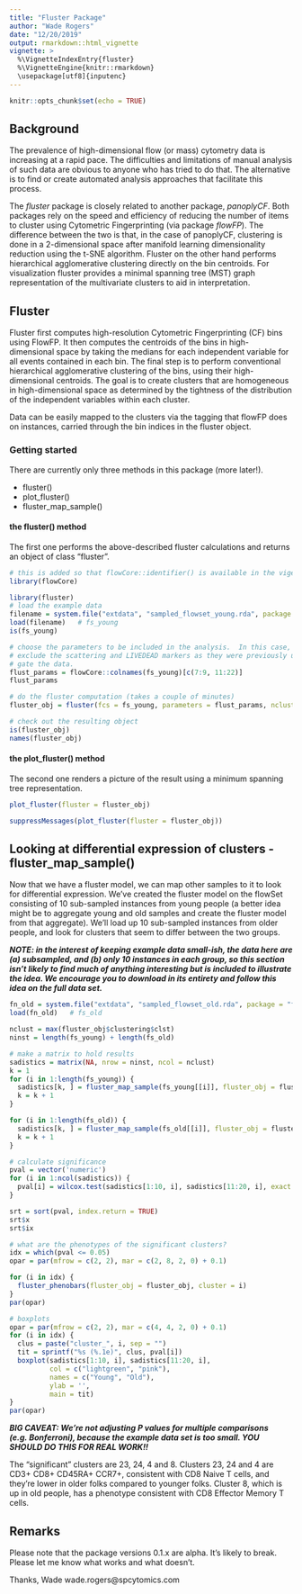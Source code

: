 ```yaml
---
title: "Fluster Package"
author: "Wade Rogers"
date: "12/20/2019"
output: rmarkdown::html_vignette
vignette: >
  %\VignetteIndexEntry{fluster}
  %\VignetteEngine{knitr::rmarkdown}
  \usepackage[utf8]{inputenc}
---
```


```r
knitr::opts_chunk$set(echo = TRUE)
```

## Background

The prevalence of high-dimensional flow (or mass) cytometry data is increasing at a rapid pace.
The difficulties and limitations of manual analysis of such data are obvious to anyone who has
tried to do that.  The alternative is to find or create automated analysis approaches that
facilitate this process.

The *fluster* package is closely related to another package, *panoplyCF*.  Both packages 
rely on the speed and efficiency of reducing the number of items to cluster using 
Cytometric Fingerprinting (via package *flowFP*).  The difference between the two is that,
in the case of panoplyCF, clustering is done in a 2-dimensional space after 
manifold learning dimensionality reduction using the t-SNE algorithm.  Fluster on the
other hand performs hierarchical agglomerative clustering directly on the bin centroids.
For visualization fluster provides a minimal spanning tree (MST) graph representation of
the multivariate clusters to aid in interpretation.

## Fluster
Fluster first computes high-resolution 
Cytometric Fingerprinting (CF) bins using FlowFP.  It then computes the centroids of the bins
in high-dimensional space by taking the medians for each independent variable for all
events contained in each bin. The final step is to perform conventional hierarchical agglomerative clustering of the
bins, using their high-dimensional centroids.  The goal is to create clusters
that are homogeneous in high-dimensional space as determined by the tightness of 
the distribution of the independent variables within each cluster.

Data can be easily mapped to the clusters via the tagging that flowFP does on instances,
carried through the bin indices in the fluster object.

### Getting started

There are currently only three methods in this package (more later!).

* fluster()
* plot_fluster()
* fluster_map_sample()

#### the fluster() method
The first one performs the above-described fluster calculations and returns an object of class "fluster".

```r
# this is added so that flowCore::identifier() is available in the vigette environment
library(flowCore)
```

```r
library(fluster)
# load the example data
filename = system.file("extdata", "sampled_flowset_young.rda", package = "fluster")
load(filename)   # fs_young
is(fs_young)

# choose the parameters to be included in the analysis.  In this case,
# exclude the scattering and LIVEDEAD markers as they were previously used to
# gate the data.
flust_params = flowCore::colnames(fs_young)[c(7:9, 11:22)]
flust_params

# do the fluster computation (takes a couple of minutes)
fluster_obj = fluster(fcs = fs_young, parameters = flust_params, nclust = NULL)

# check out the resulting object
is(fluster_obj)
names(fluster_obj)
```

#### the plot_fluster() method
The second one renders a picture of the result using a minimum spanning tree representation.

```r
plot_fluster(fluster = fluster_obj)
```

```r

suppressMessages(plot_fluster(fluster = fluster_obj))
```


## Looking at differential expression of clusters - fluster_map_sample()
Now that we have a fluster model, we can map other samples to it to look for differential expression.  We've created the fluster model on the flowSet consisting of 10 sub-sampled instances from young people (a better idea might be to aggregate young and old samples and create the fluster model from that aggregate).  We'll load up 10 sub-sampled instances from older people, and look for clusters that seem to differ between the two groups.

***NOTE: in the interest of keeping example data small-ish, the data here are (a) subsampled, and (b) only 10 instances in each group, so this section isn't likely to find much of anything interesting but is included to illustrate the idea.  We encourage you to download \link{https://flowrepository.org/id/FR-FCM-ZZGS} in its entirety and follow this idea on the full data set. ***

```r
fn_old = system.file("extdata", "sampled_flowset_old.rda", package = "fluster")
load(fn_old)   # fs_old

nclust = max(fluster_obj$clustering$clst)
ninst = length(fs_young) + length(fs_old)

# make a matrix to hold results
sadistics = matrix(NA, nrow = ninst, ncol = nclust)
k = 1
for (i in 1:length(fs_young)) {
  sadistics[k, ] = fluster_map_sample(fs_young[[i]], fluster_obj = fluster_obj)$fraction
  k = k + 1
}

for (i in 1:length(fs_old)) {
  sadistics[k, ] = fluster_map_sample(fs_old[[i]], fluster_obj = fluster_obj)$fraction
  k = k + 1
}

# calculate significance
pval = vector('numeric')
for (i in 1:ncol(sadistics)) {
  pval[i] = wilcox.test(sadistics[1:10, i], sadistics[11:20, i], exact = FALSE)$p.value
}

srt = sort(pval, index.return = TRUE)
srt$x
srt$ix

# what are the phenotypes of the significant clusters?
idx = which(pval <= 0.05)
opar = par(mfrow = c(2, 2), mar = c(2, 8, 2, 0) + 0.1)

for (i in idx) {
  fluster_phenobars(fluster_obj = fluster_obj, cluster = i)
}
par(opar)

# boxplots
opar = par(mfrow = c(2, 2), mar = c(4, 4, 2, 0) + 0.1)
for (i in idx) {
  clus = paste("cluster_", i, sep = "")
  tit = sprintf("%s (%.1e)", clus, pval[i])
  boxplot(sadistics[1:10, i], sadistics[11:20, i], 
          col = c("lightgreen", "pink"), 
          names = c("Young", "Old"),
          ylab = '', 
          main = tit)
}
par(opar)

```

***BIG CAVEAT: We're not adjusting P values for multiple comparisons (e.g. Bonferroni), because the example data set is too small.  YOU SHOULD DO THIS FOR REAL WORK!!***

The "significant" clusters are 23, 24, 4 and 8.  Clusters 23, 24 and 4 are CD3+ CD8+ CD45RA+ CCR7+, consistent with CD8 Naive T cells, and they're lower in older folks compared to younger folks.  Cluster 8, which is up in old people, has a phenotype consistent with CD8 Effector Memory T cells.

## Remarks
Please note that the package versions 0.1.x are alpha.  It's likely to break.  Please let 
me know what works and what doesn't.

Thanks,
Wade
wade.rogers@spcytomics.com


